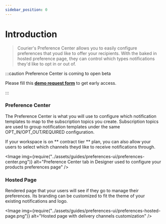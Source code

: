 ```yaml
---
sidebar_position: 0
---
```



# Introduction

> Courier's Preference Center allows you to easily configure preferences that youd like to offer your recipients.
> With the baked in hosted preference page, they can control which types notifications they'd like to opt in or out of.

:::caution Preference Center is coming to open beta

Please fill this **[demo request form](https://trycourier.typeform.com/to/zfg65K3f)** to get early access.

:::

### Preference Center

The Preference Center is what you will use to configure which notification templates to map to the subscription topics you create.
Subscription topics are used to group notification templates under the same OPT_IN/OPT_OUT/REQUIRED configuration.

If your workspace is on ** contract tier ** plan, you can also allow your users to select which channels theyd like to receive notifications
through.

<Image
  img={require("../assets/guides/preferences-ui/preferences-center.png")}
  alt="Preference Center tab in Designer used to configure your products preferences page"
/>

### Hosted Page

Rendered page that your users will see if they go to manage their preferences. Its branding can be customized to fit the theme of your
existing notifications and logo.

<Image
  img={require("../assets/guides/preferences-ui/preferences-hosted-page.png")}
  alt="Hosted page with delivery channels customization"
/>
